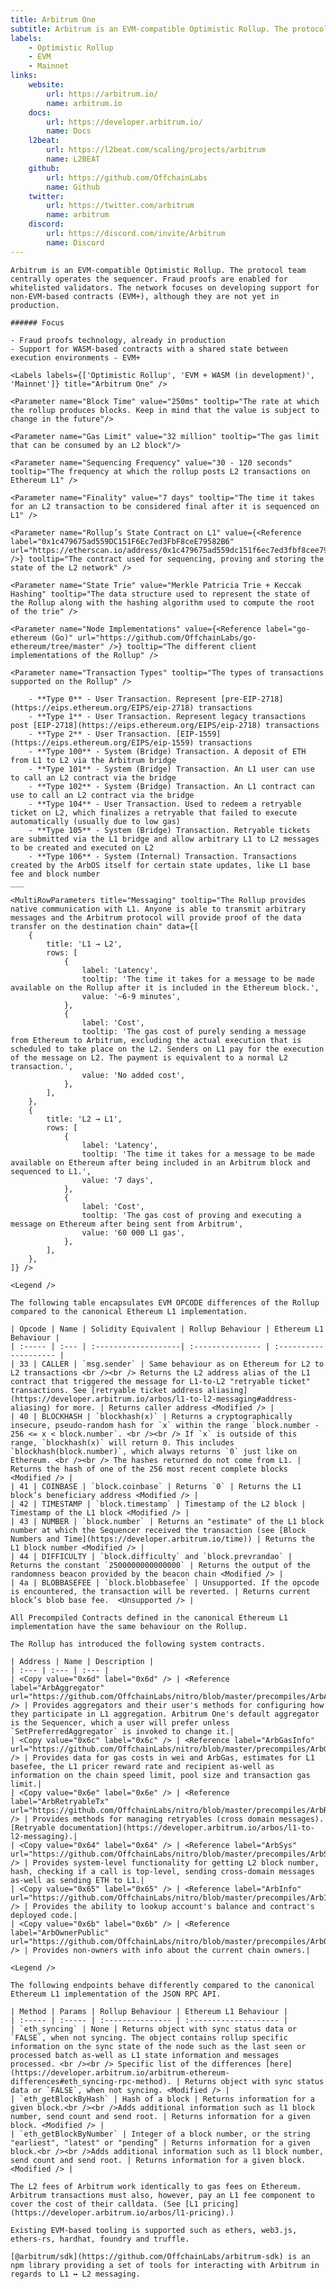```yaml
---
title: Arbitrum One
subtitle: Arbitrum is an EVM-compatible Optimistic Rollup. The protocol team centrally operates the sequencer. Fraud proofs are enabled for whitelisted validators. The network focuses on developing support for non-EVM-based contracts (EVM+), although they are not yet in production.
labels:
    - Optimistic Rollup
    - EVM
    - Mainnet
links:
    website:
        url: https://arbitrum.io/
        name: arbitrum.io
    docs:
        url: https://developer.arbitrum.io/
        name: Docs
    l2beat:
        url: https://l2beat.com/scaling/projects/arbitrum
        name: L2BEAT
    github:
        url: https://github.com/OffchainLabs
        name: Github
    twitter:
        url: https://twitter.com/arbitrum
        name: arbitrum
    discord:
        url: https://discord.com/invite/Arbitrum
        name: Discord
---
```


<Section title="Overview">

    Arbitrum is an EVM-compatible Optimistic Rollup. The protocol team centrally operates the sequencer. Fraud proofs are enabled for whitelisted validators. The network focuses on developing support for non-EVM-based contracts (EVM+), although they are not yet in production.

    ###### Focus

    - Fraud proofs technology, already in production
    - Support for WASM-based contracts with a shared state between execution environments - EVM+

    <Labels labels={['Optimistic Rollup', 'EVM + WASM (in development)', 'Mainnet']} title="Arbitrum One" />

</Section>

<Section title="General">

    <Parameter name="Block Time" value="250ms" tooltip="The rate at which the rollup produces blocks. Keep in mind that the value is subject to change in the future"/>

    <Parameter name="Gas Limit" value="32 million" tooltip="The gas limit that can be consumed by an L2 block"/>

    <Parameter name="Sequencing Frequency" value="30 - 120 seconds" tooltip="The frequency at which the rollup posts L2 transactions on Ethereum L1" />

    <Parameter name="Finality" value="7 days" tooltip="The time it takes for an L2 transaction to be considered final after it is sequenced on L1" />

    <Parameter name="Rollup’s State Contract on L1" value={<Reference label="0x1c479675ad559DC151F6Ec7ed3FbF8ceE79582B6" url="https://etherscan.io/address/0x1c479675ad559dc151f6ec7ed3fbf8cee79582b6" />} tooltip="The contract used for sequencing, proving and storing the state of the L2 network" />

    <Parameter name="State Trie" value="Merkle Patricia Trie + Keccak Hashing" tooltip="The data structure used to represent the state of the Rollup along with the hashing algorithm used to compute the root of the trie" />

    <Parameter name="Node Implementations" value={<Reference label="go-ethereum (Go)" url="https://github.com/OffchainLabs/go-ethereum/tree/master" />} tooltip="The different client implementations of the Rollup" />

    <Parameter name="Transaction Types" tooltip="The types of transactions supported on the Rollup" />

        - **Type 0** - User Transaction. Represent [pre-EIP-2718](https://eips.ethereum.org/EIPS/eip-2718) transactions
        - **Type 1** - User Transaction. Represent legacy transactions post [EIP-2718](https://eips.ethereum.org/EIPS/eip-2718) transactions
        - **Type 2** - User Transaction. [EIP-1559](https://eips.ethereum.org/EIPS/eip-1559) transactions
        - **Type 100** - System (Bridge) Transaction. A deposit of ETH from L1 to L2 via the Arbitrum bridge
        - **Type 101** - System (Bridge) Transaction. An L1 user can use to call an L2 contract via the bridge
        - **Type 102** - System (Bridge) Transaction. An L1 contract can use to call an L2 contract via the bridge
        - **Type 104** - User Transaction. Used to redeem a retryable ticket on L2, which finalizes a retryable that failed to execute automatically (usually due to low gas)
        - **Type 105** - System (Bridge) Transaction. Retryable tickets are submitted via the L1 bridge and allow arbitrary L1 to L2 messages to be created and executed on L2
        - **Type 106** - System (Internal) Transaction. Transactions created by the ArbOS itself for certain state updates, like L1 base fee and block number
    ___

    <MultiRowParameters title="Messaging" tooltip="The Rollup provides native communication with L1. Anyone is able to transmit arbitrary messages and the Arbitrum protocol will provide proof of the data transfer on the destination chain" data={[
        {
            title: 'L1 → L2',
            rows: [
                {
                    label: 'Latency',
                    tooltip: 'The time it takes for a message to be made available on the Rollup after it is included in the Ethereum block.',
                    value: '~6-9 minutes',
                },
                {
                    label: 'Cost',
                    tooltip: 'The gas cost of purely sending a message from Ethereum to Arbitrum, excluding the actual execution that is scheduled to take place on the L2. Senders on L1 pay for the execution of the message on L2. The payment is equivalent to a normal L2 transaction.',
                    value: 'No added cost',
                },
            ],
        },
        {
            title: 'L2 → L1',
            rows: [
                {
                    label: 'Latency',
                    tooltip: 'The time it takes for a message to be made available on Ethereum after being included in an Arbitrum block and sequenced to L1.',
                    value: '7 days',
                },
                {
                    label: 'Cost',
                    tooltip: 'The gas cost of proving and executing a message on Ethereum after being sent from Arbitrum',
                    value: '60 000 L1 gas',
                },
            ],
        },
    ]} />

</Section>

<Section title="OPCODEs">

    <Legend />

    The following table encapsulates EVM OPCODE differences of the Rollup compared to the canonical Ethereum L1 implementation.

    | Opcode | Name | Solidity Equivalent | Rollup Behaviour | Ethereum L1 Behaviour |
    | :----- | :--- | :-------------------| :--------------- | :-------------------- |
    | 33 | CALLER | `msg.sender` | Same behaviour as on Ethereum for L2 to L2 transactions <br /><br /> Returns the L2 address alias of the L1 contract that triggered the message for L1-to-L2 "retryable ticket" transactions. See [retryable ticket address aliasing](https://developer.arbitrum.io/arbos/l1-to-l2-messaging#address-aliasing) for more. | Returns caller address <Modified /> |
    | 40 | BLOCKHASH | `blockhash(x)` | Returns a cryptographically insecure, pseudo-random hash for `x` within the range `block.number - 256 <= x < block.number`. <br /><br /> If `x` is outside of this range, `blockhash(x)` will return 0. This includes `blockhash(block.number)`, which always returns `0` just like on Ethereum. <br /><br /> The hashes returned do not come from L1. | Returns the hash of one of the 256 most recent complete blocks <Modified /> |
    | 41 | COINBASE | `block.coinbase` | Returns `0` | Returns the L1 block’s beneficiary address <Modified /> |
    | 42 | TIMESTAMP | `block.timestamp` | Timestamp of the L2 block | Timestamp of the L1 block <Modified /> |
    | 43 | NUMBER | `block.number` | Returns an "estimate" of the L1 block number at which the Sequencer received the transaction (see [Block Numbers and Time](https://developer.arbitrum.io/time)) | Returns the L1 block number <Modified /> |
    | 44 | DIFFICULTY | `block.difficulty` and `block.prevrandao` | Returns the constant `2500000000000000` | Returns the output of the randomness beacon provided by the beacon chain <Modified /> |
    | 4a | BLOBBASEFEE | `block.blobbasefee` | Unsupported. If the opcode is encountered, the transaction will be reverted. | Returns current block’s blob base fee.  <Unsupported /> |

</Section>

<Section title="Precompiled Contracts">

    All Precompiled Contracts defined in the canonical Ethereum L1 implementation have the same behaviour on the Rollup.

</Section>

<Section title="System Contracts">

    The Rollup has introduced the following system contracts.

    | Address | Name | Description |
    | :--- | :--- | :--- |
    | <Copy value="0x6d" label="0x6d" /> | <Reference label="ArbAggregator" url="https://github.com/OffchainLabs/nitro/blob/master/precompiles/ArbAggregator.go" /> | Provides aggregators and their user's methods for configuring how they participate in L1 aggregation. Arbitrum One's default aggregator is the Sequencer, which a user will prefer unless `SetPreferredAggregator` is invoked to change it.|
    | <Copy value="0x6c" label="0x6c" /> | <Reference label="ArbGasInfo" url="https://github.com/OffchainLabs/nitro/blob/master/precompiles/ArbGasInfo.go" /> | Provides data for gas costs in wei and ArbGas, estimates for L1 basefee, the L1 pricer reward rate and recipient as-well as information on the chain speed limit, pool size and transaction gas limit.|
    | <Copy value="0x6e" label="0x6e" /> | <Reference label="ArbRetryableTx" url="https://github.com/OffchainLabs/nitro/blob/master/precompiles/ArbRetryableTx.go" /> | Provides methods for managing retryables (cross domain messages). [Retryable documentation](https://developer.arbitrum.io/arbos/l1-to-l2-messaging).|
    | <Copy value="0x64" label="0x64" /> | <Reference label="ArbSys" url="https://github.com/OffchainLabs/nitro/blob/master/precompiles/ArbSys.go" /> | Provides system-level functionality for getting L2 block number, hash, checking if a call is top-level, sending cross-domain messages as-well as sending ETH to L1.|
    | <Copy value="0x65" label="0x65" /> | <Reference label="ArbInfo" url="https://github.com/OffchainLabs/nitro/blob/master/precompiles/ArbInfo.go" /> | Provides the ability to lookup account's balance and contract's deployed code.|
    | <Copy value="0x6b" label="0x6b" /> | <Reference label="ArbOwnerPublic" url="https://github.com/OffchainLabs/nitro/blob/master/precompiles/ArbOwnerPublic.go" /> | Provides non-owners with info about the current chain owners.|

</Section>

<Section title="RPC-API">

    <Legend />

    The following endpoints behave differently compared to the canonical Ethereum L1 implementation of the JSON RPC API.

    | Method | Params | Rollup Behaviour | Ethereum L1 Behaviour |
    | :----- | :----- | :--------------- | :-------------------- |
    | `eth_syncing` | None | Returns object with sync status data or `FALSE`, when not syncing. The object contains rollup specific information on the sync state of the node such as the last seen or processed batch as-well as L1 state information and messages processed. <br /><br /> Specific list of the differences [here](https://developer.arbitrum.io/arbitrum-ethereum-differences#eth_syncing-rpc-method). | Returns object with sync status data or `FALSE`, when not syncing. <Modified /> |
    | `eth_getBlockByHash` | Hash of a block | Returns information for a given block.<br /><br />Adds additional information such as l1 block number, send count and send root. | Returns information for a given block. <Modified /> |
    | `eth_getBlockByNumber` | Integer of a block number, or the string "earliest", "latest" or "pending” | Returns information for a given block.<br /><br />Adds additional information such as l1 block number, send count and send root. | Returns information for a given block. <Modified /> |

</Section>

<Section title="Transaction Fees">

    The L2 fees of Arbitrum work identically to gas fees on Ethereum. Arbitrum transactions must also, however, pay an L1 fee component to cover the cost of their calldata. (See [L1 pricing](https://developer.arbitrum.io/arbos/l1-pricing).)

</Section>

<Section title="Tools">

    Existing EVM-based tooling is supported such as ethers, web3.js, ethers-rs, hardhat, foundry and truffle.

    [@arbitrum/sdk](https://github.com/OffchainLabs/arbitrum-sdk) is an npm library providing a set of tools for interacting with Arbitrum in regards to L1 ↔ L2 messaging.

</Section>
